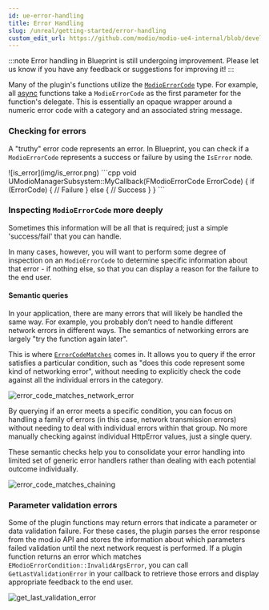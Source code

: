 ```yaml
---
id: ue-error-handling
title: Error Handling
slug: /unreal/getting-started/error-handling
custom_edit_url: https://github.com/modio/modio-ue4-internal/blob/develop/Plugins/Modio/Doc/getting-started/error-handling.mdx
---
```



:::note
Error handling in Blueprint is still undergoing improvement. Please let us know if you have any feedback or suggestions for improving it!
:::

Many of the plugin's functions utilize the [`ModioErrorCode`](https://docs.mod.io/unrealref/#_modioerrorcode) type.  For example, all [async](/unreal/getting-started/plugin-structure/#non-blocking-asynchronous-interface) functions take a `ModioErrorCode` as the first parameter for the function's delegate. This is essentially an opaque wrapper around a numeric error code with a category and an associated string message. 

### Checking for errors

A "truthy" error code represents an error.  In Blueprint, you can check if a `ModioErrorCode` represents a success or failure by using the `IsError` node.



<Tabs group-id="languages">
  <TabItem value="blueprint" label="Blueprint">
![is_error](img/is_error.png)
  </TabItem>
  <TabItem value="c++" label="C++" default>
 ```cpp
void UModioManagerSubsystem::MyCallback(FModioErrorCode ErrorCode)
{
	if (ErrorCode)
    {
        // Failure
    }
    else
    {
        // Success
    }
}
```
  </TabItem>
</Tabs>

### Inspecting `ModioErrorCode` more deeply

Sometimes this information will be all that is required; just a simple 'success/fail' that you can handle. 

In many cases, however, you will want to perform some degree of inspection on an `ModioErrorCode` to determine specific information about that error - if nothing else, so that you can display a reason for the failure to the end user.

#### Semantic queries

In your application, there are many errors that will likely be handled the same way.  For example, you probably don’t need to handle different network errors in different ways. The semantics of networking errors are largely "try the function again later".

This is where [`ErrorCodeMatches`](https://docs.mod.io/unrealref/#ErrorCodeMatches) comes in. It allows you to query if the error satisfies a particular condition, such as "does this code represent some kind of networking error", without needing to explicitly check the code against all the individual errors in the category.

![error_code_matches_network_error](img/error_code_matches_network_error.png)

By querying if an error meets a specific condition, you can focus on handling a family of errors (in this case, network transmission errors) without needing to deal with individual errors within that group. No more manually checking against individual HttpError values, just a single query.

These semantic checks help you to consolidate your error handling into limited set of generic error handlers rather than dealing with each potential outcome individually. 

![error_code_matches_chaining](img/error_code_matches_chaining.png)

### Parameter validation errors

Some of the plugin functions may return errors that indicate a parameter or data validation failure. For these cases, the plugin parses the error response from the mod.io API and stores the information about which parameters failed validation until the next network request is performed. If a plugin function returns an error which matches `EModioErrorCondition::InvalidArgsError`, you can call `GetLastValidationError` in your callback to retrieve those errors and display appropriate feedback to the end user. 

![get_last_validation_error](img/get_last_validation_error.png)